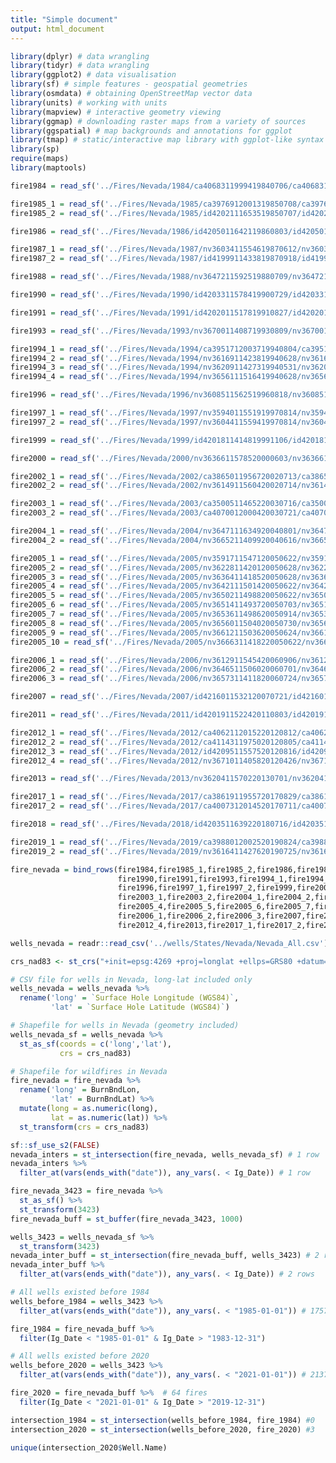 ```yaml
---
title: "Simple document"
output: html_document
---
```


```r
library(dplyr) # data wrangling
library(tidyr) # data wrangling
library(ggplot2) # data visualisation
library(sf) # simple features - geospatial geometries
library(osmdata) # obtaining OpenStreetMap vector data
library(units) # working with units
library(mapview) # interactive geometry viewing
library(ggmap) # downloading raster maps from a variety of sources
library(ggspatial) # map backgrounds and annotations for ggplot
library(tmap) # static/interactive map library with ggplot-like syntax
library(sp)
require(maps)
library(maptools)
```


```r
fire1984 = read_sf('../Fires/Nevada/1984/ca4068311999419840706/ca4068311999419840706_19840628_19840714_burn_bndy.shp')

fire1985_1 = read_sf('../Fires/Nevada/1985/ca3976912001319850708/ca3976912001319850708_19840714_19850717_burn_bndy.shp')
fire1985_2 = read_sf('../Fires/Nevada/1985/id4202111653519850707/id4202111653519850707_19850617_19850719_burn_bndy.shp')

fire1986 = read_sf('../Fires/Nevada/1986/id4205011642119860803/id4205011642119860803_19860706_19860823_burn_bndy.shp')

fire1987_1 = read_sf('../Fires/Nevada/1987/nv3603411554619870612/nv3603411554619870612_19850705_19870812_burn_bndy.shp')
fire1987_2 = read_sf('../Fires/Nevada/1987/id4199911433819870918/id4199911433819870918_19860731_19880720_burn_bndy.shp')

fire1988 = read_sf('../Fires/Nevada/1988/nv3647211592519880709/nv3647211592519880709_19880704_19880720_burn_bndy.shp')

fire1990 = read_sf('../Fires/Nevada/1990/id4203311578419900729/id4203311578419900729_19890831_19900903_burn_bndy.shp')

fire1991 = read_sf('../Fires/Nevada/1991/id4202011517819910827/id4202011517819910827_19900912_19910915_burn_bndy.shp')

fire1993 = read_sf('../Fires/Nevada/1993/nv3670011408719930809/nv3670011408719930809_19930711_19930913_burn_bndy.shp')

fire1994_1 = read_sf('../Fires/Nevada/1994/ca3951712003719940804/ca3951712003719940804_19930808_19950814_burn_bndy.shp')
fire1994_2 = read_sf('../Fires/Nevada/1994/nv3616911423819940628/nv3616911423819940628_19930913_19940916_burn_bndy.shp')
fire1994_3 = read_sf('../Fires/Nevada/1994/nv3620911427319940531/nv3620911427319940531_19930913_19940916_burn_bndy.shp')
fire1994_4 = read_sf('../Fires/Nevada/1994/nv3656111516419940628/nv3656111516419940628_19930913_19940916_burn_bndy.shp')

fire1996 = read_sf('../Fires/Nevada/1996/nv3608511562519960818/nv3608511562519960818_19960811_19970830_burn_bndy.shp')

fire1997_1 = read_sf('../Fires/Nevada/1997/nv3594011551919970814/nv3594011551919970814_19960912_19980918_burn_bndy.shp')
fire1997_2 = read_sf('../Fires/Nevada/1997/nv3604411559419970814/nv3604411559419970814_19960811_19970814_burn_bndy.shp')

fire1999 = read_sf('../Fires/Nevada/1999/id4201811414819991106/id4201811414819991106_19990703_20000603_burn_bndy.shp')

fire2000 = read_sf('../Fires/Nevada/2000/nv3636611578520000603/nv3636611578520000603_19990905_20010825_burn_bndy.shp')

fire2002_1 = read_sf('../Fires/Nevada/2002/ca3865011956720020713/ca3865011956720020713_20000718_20020809_burn_bndy.shp')
fire2002_2 = read_sf('../Fires/Nevada/2002/nv3614911560420020714/nv3614911560420020714_20010918_20030916_burn_bndy.shp')

fire2003_1 = read_sf('../Fires/Nevada/2003/ca3500511465220030716/ca3500511465220030716_20030707_20030808_burn_bndy.shp')
fire2003_2 = read_sf('../Fires/Nevada/2003/ca4070012000420030721/ca4070012000420030721_20010822_20030820_burn_bndy.shp')

fire2004_1 = read_sf('../Fires/Nevada/2004/nv3647111634920040801/nv3647111634920040801_20030628_20040809_burn_bndy.shp')
fire2004_2 = read_sf('../Fires/Nevada/2004/nv3665211409920040616/nv3665211409920040616_20030520_20050525_burn_bndy.shp')

fire2005_1 = read_sf('../Fires/Nevada/2005/nv3591711547120050622/nv3591711547120050622_20050525_20050914_burn_bndy.shp')
fire2005_2 = read_sf('../Fires/Nevada/2005/nv3622811420120050628/nv3622811420120050628_20050525_20050914_burn_bndy.shp')
fire2005_3 = read_sf('../Fires/Nevada/2005/nv3636411418520050628/nv3636411418520050628_20050525_20050914_burn_bndy.shp')
fire2005_4 = read_sf('../Fires/Nevada/2005/nv3642111501420050622/nv3642111501420050622_20050525_20050914_burn_bndy.shp')
fire2005_5 = read_sf('../Fires/Nevada/2005/nv3650211498820050622/nv3650211498820050622_20050525_20050626_burn_bndy.shp')
fire2005_6 = read_sf('../Fires/Nevada/2005/nv3651411493720050703/nv3651411493720050703_20050525_20050914_burn_bndy.shp')
fire2005_7 = read_sf('../Fires/Nevada/2005/nv3653611498620050914/nv3653611498620050914_20050525_20050914_burn_bndy.shp')
fire2005_8 = read_sf('../Fires/Nevada/2005/nv3656011504020050730/nv3656011504020050730_20050525_20050914_burn_bndy.shp')
fire2005_9 = read_sf('../Fires/Nevada/2005/nv3661211503620050624/nv3661211503620050624_20050525_20050914_burn_bndy.shp')
fire2005_10 = read_sf('../Fires/Nevada/2005/nv3666311418220050622/nv3666311418220050622_20050525_20050914_burn_bndy.shp')

fire2006_1 = read_sf('../Fires/Nevada/2006/nv3612911545420060906/nv3612911545420060906_20050914_20061019_burn_bndy.shp')
fire2006_2 = read_sf('../Fires/Nevada/2006/nv3646511506020060701/nv3646511506020060701_20050914_20061019_burn_bndy.shp')
fire2006_3 = read_sf('../Fires/Nevada/2006/nv3657311411820060724/nv3657311411820060724_20060715_20060917_burn_bndy.shp')

fire2007 = read_sf('../Fires/Nevada/2007/id4216011532120070721/id4216011532120070721_20060908_20070911_burn_bndy.shp')

fire2011 = read_sf('../Fires/Nevada/2011/id4201911522420110803/id4201911522420110803_20100802_20110805_burn_bndy.shp')

fire2012_1 = read_sf('../Fires/Nevada/2012/ca4062112015220120812/ca4062112015220120812_20110927_20120905_burn_bndy.shp')
fire2012_2 = read_sf('../Fires/Nevada/2012/ca4114311975020120805/ca4114311975020120805_20110826_20120820_burn_bndy.shp')
fire2012_3 = read_sf('../Fires/Nevada/2012/id4209511557520120816/id4209511557520120816_20110812_20120822_burn_bndy.shp')
fire2012_4 = read_sf('../Fires/Nevada/2012/nv3671011405820120426/nv3671011405820120426_20110611_20120605_burn_bndy.shp')

fire2013 = read_sf('../Fires/Nevada/2013/nv3620411570220130701/nv3620411570220130701_20130623_20140525_burn_bndy.shp')

fire2017_1 = read_sf('../Fires/Nevada/2017/ca3861911955720170829/ca3861911955720170829_20170826_20170911_burn_bndy.shp')
fire2017_2 = read_sf('../Fires/Nevada/2017/ca4007312014520170711/ca4007312014520170711_20160807_20170810_burn_bndy.shp')

fire2018 = read_sf('../Fires/Nevada/2018/id4203511639220180716/id4203511639220180716_20180714_20180831_burn_bndy.shp')

fire2019_1 = read_sf('../Fires/Nevada/2019/ca3988012002520190824/ca3988012002520190824_20190816_20190901_burn_bndy.shp')
fire2019_2 = read_sf('../Fires/Nevada/2019/nv3616411427620190725/nv3616411427620190725_20190720_20190814_burn_bndy.shp')
```

```r
fire_nevada = bind_rows(fire1984,fire1985_1,fire1985_2,fire1986,fire1987_1,fire1987_2,fire1988,
                        fire1990,fire1991,fire1993,fire1994_1,fire1994_2,fire1994_3,fire1994_4,
                        fire1996,fire1997_1,fire1997_2,fire1999,fire2000,fire2002_1,fire2002_2,
                        fire2003_1,fire2003_2,fire2004_1,fire2004_2,fire2005_1,fire2005_2,fire2005_3,
                        fire2005_4,fire2005_5,fire2005_6,fire2005_7,fire2005_8,fire2005_9,fire2005_10,
                        fire2006_1,fire2006_2,fire2006_3,fire2007,fire2011,fire2012_1,fire2012_2,fire2012_3,
                        fire2012_4,fire2013,fire2017_1,fire2017_2,fire2018,fire2019_1,fire2019_2)

wells_nevada = readr::read_csv('../wells/States/Nevada/Nevada_All.csv')

```

```r
crs_nad83 <- st_crs("+init=epsg:4269 +proj=longlat +ellps=GRS80 +datum=NAD83 +no_defs +towgs84=0,0,0") 

# CSV file for wells in Nevada, long-lat included only 
wells_nevada = wells_nevada %>% 
  rename('long' = `Surface Hole Longitude (WGS84)`,
         'lat' = `Surface Hole Latitude (WGS84)`)

# Shapefile for wells in Nevada (geometry included)
wells_nevada_sf = wells_nevada %>% 
  st_as_sf(coords = c('long','lat'),
           crs = crs_nad83)

# Shapefile for wildfires in Nevada
fire_nevada = fire_nevada %>% 
  rename('long' = BurnBndLon,
         'lat' = BurnBndLat) %>% 
  mutate(long = as.numeric(long),
         lat = as.numeric(lat)) %>% 
  st_transform(crs = crs_nad83)
```

```r
sf::sf_use_s2(FALSE)
nevada_inters = st_intersection(fire_nevada, wells_nevada_sf) # 1 row
nevada_inters %>% 
  filter_at(vars(ends_with("date")), any_vars(. < Ig_Date)) # 1 row

fire_nevada_3423 = fire_nevada %>% 
  st_as_sf() %>% 
  st_transform(3423)
fire_nevada_buff = st_buffer(fire_nevada_3423, 1000)

wells_3423 = wells_nevada_sf %>% 
  st_transform(3423)
nevada_inter_buff = st_intersection(fire_nevada_buff, wells_3423) # 2 rows
nevada_inter_buff %>% 
  filter_at(vars(ends_with("date")), any_vars(. < Ig_Date)) # 2 rows

```


```r
# All wells existed before 1984
wells_before_1984 = wells_3423 %>% 
  filter_at(vars(ends_with("date")), any_vars(. < "1985-01-01")) # 17579 wells 

fire_1984 = fire_nevada_buff %>% 
  filter(Ig_Date < "1985-01-01" & Ig_Date > "1983-12-31")

# All wells existed before 2020
wells_before_2020 = wells_3423 %>% 
  filter_at(vars(ends_with("date")), any_vars(. < "2021-01-01")) # 21372 wells

fire_2020 = fire_nevada_buff %>%  # 64 fires
  filter(Ig_Date < "2021-01-01" & Ig_Date > "2019-12-31")

intersection_1984 = st_intersection(wells_before_1984, fire_1984) #0
intersection_2020 = st_intersection(wells_before_2020, fire_2020) #3

unique(intersection_2020$Well.Name)
```

